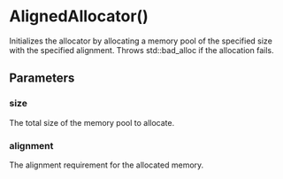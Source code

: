 # AlignedAllocator()

Initializes the allocator by allocating a memory pool of the specified size with
the specified alignment. Throws std::bad_alloc if the allocation fails.


## Parameters


### size

The total size of the memory pool to allocate.


### alignment

The alignment requirement for the allocated memory.
